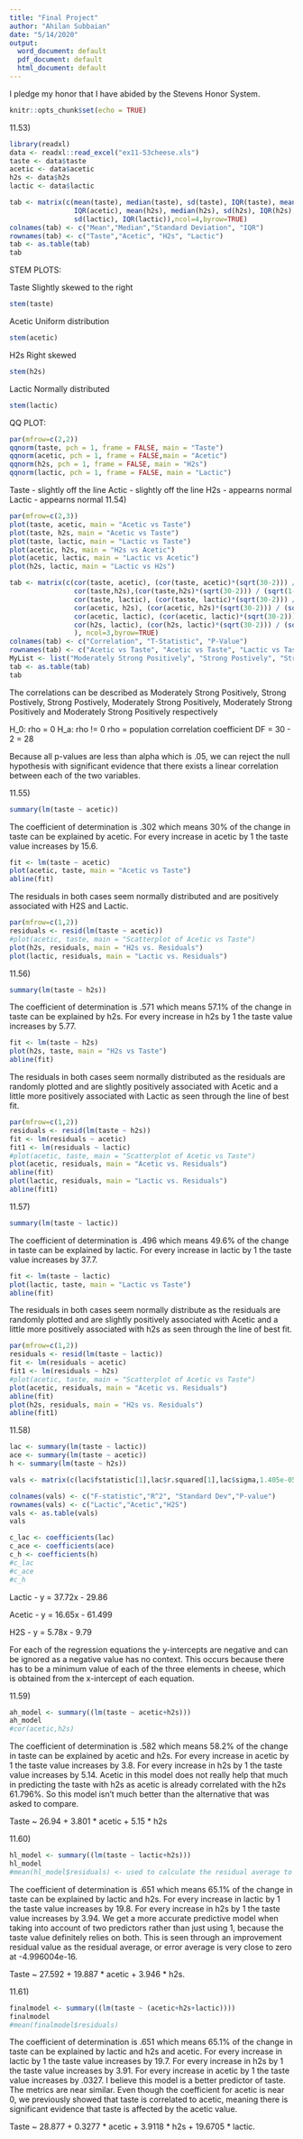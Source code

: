 ```yaml
---
title: "Final Project"
author: "Ahilan Subbaian"
date: "5/14/2020"
output:
  word_document: default
  pdf_document: default
  html_document: default
---
```

I pledge my honor that I have abided by the Stevens Honor System.

```r
knitr::opts_chunk$set(echo = TRUE)
```

11.53)
```r
library(readxl)
data <- readxl::read_excel("ex11-53cheese.xls")
taste <- data$taste
acetic <- data$acetic
h2s <- data$h2s
lactic <- data$lactic
```

```r
tab <- matrix(c(mean(taste), median(taste), sd(taste), IQR(taste), mean(acetic), median(acetic), sd(acetic),
                IQR(acetic), mean(h2s), median(h2s), sd(h2s), IQR(h2s), mean(lactic), median(lactic),
                sd(lactic), IQR(lactic)),ncol=4,byrow=TRUE)
colnames(tab) <- c("Mean","Median","Standard Deviation", "IQR")
rownames(tab) <- c("Taste","Acetic", "H2s", "Lactic")
tab <- as.table(tab)
tab
```

STEM PLOTS:

Taste
Slightly skewed to the right
```r
stem(taste)
```

Acetic
Uniform distribution
```r
stem(acetic)
```

H2s
Right skewed
```r
stem(h2s)
```

Lactic
Normally distributed
```r
stem(lactic)
```

QQ PLOT:

```r
par(mfrow=c(2,2))
qqnorm(taste, pch = 1, frame = FALSE, main = "Taste")
qqnorm(acetic, pch = 1, frame = FALSE,main = "Acetic")
qqnorm(h2s, pch = 1, frame = FALSE, main = "H2s")
qqnorm(lactic, pch = 1, frame = FALSE, main = "Lactic")
```
Taste - slightly off the line
Actic - slightly off the line
H2s - appearns normal
Lactic - appearns normal
11.54)

```r
par(mfrow=c(2,3))
plot(taste, acetic, main = "Acetic vs Taste")
plot(taste, h2s, main = "Acetic vs Taste")
plot(taste, lactic, main = "Lactic vs Taste")
plot(acetic, h2s, main = "H2s vs Acetic")
plot(acetic, lactic, main = "Lactic vs Acetic")
plot(h2s, lactic, main = "Lactic vs H2s")
```

```r
tab <- matrix(c(cor(taste, acetic), (cor(taste, acetic)*(sqrt(30-2))) / (sqrt(1-(cor(taste, acetic)^2))), 2 - 2*pt((cor(taste, acetic)*(sqrt(30-2))) / (sqrt(1-(cor(taste, acetic)^2))), df = 28), 
                cor(taste,h2s),(cor(taste,h2s)*(sqrt(30-2))) / (sqrt(1-(cor(taste,h2s)^2))), 2 - 2*pt((cor(taste,h2s)*(sqrt(30-2))) / (sqrt(1-(cor(taste,h2s)^2))), df = 28), 
                cor(taste, lactic), (cor(taste, lactic)*(sqrt(30-2))) / (sqrt(1-(cor(taste, lactic)^2))), 2 - 2*pt((cor(taste, lactic)*(sqrt(30-2))) / (sqrt(1-(cor(taste, lactic)^2))), df = 28), 
                cor(acetic, h2s), (cor(acetic, h2s)*(sqrt(30-2))) / (sqrt(1-(cor(acetic, h2s)^2))), 2 - 2*pt((cor(acetic, h2s)*(sqrt(30-2))) / (sqrt(1-(cor(acetic, h2s)^2))), df = 28), 
                cor(acetic, lactic), (cor(acetic, lactic)*(sqrt(30-2))) / (sqrt(1-(cor(acetic, lactic)^2))), 2 - 2*pt((cor(acetic, lactic)*(sqrt(30-2))) / (sqrt(1-(cor(acetic, lactic)^2))), df = 28), 
                cor(h2s, lactic), (cor(h2s, lactic)*(sqrt(30-2))) / (sqrt(1-(cor(h2s, lactic)^2))), 2 - 2*pt((cor(h2s, lactic)*(sqrt(30-2))) / (sqrt(1-(cor(h2s, lactic)^2))), df = 28)
                ), ncol=3,byrow=TRUE)
colnames(tab) <- c("Correlation", "T-Statistic", "P-Value")
rownames(tab) <- c("Acetic vs Taste", "Acetic vs Taste", "Lactic vs Taste", "H2s vs Acetic", "Lactic vs Acetic", "Lactic vs H2s")
MyList <- list("Moderately Strong Positively", "Strong Postively", "Strong Postively", "Moderately Strong Positively", "Moderately Strong Positively", "Moderately Strong Positively") # was not able to put in table
tab <- as.table(tab)
tab
```
The correlations can be described as Moderately Strong Positively, Strong Postively, Strong Postively, Moderately Strong Positively, Moderately Strong Positively and Moderately Strong Positively respectively

H_0: rho = 0
H_a: rho != 0
rho = population correlation coefficient
DF = 30 - 2 = 28

Because all p-values are less than alpha which is .05, we can reject the null hypothesis with
significant evidence that there exists a linear correlation between each of the two variables.


11.55)

```r
summary(lm(taste ~ acetic))
```

The coefficient of determination is .302 which means 30% of the change in taste can be explained by acetic. For every increase in acetic by 1 the taste value increases by 15.6. 

```r
fit <- lm(taste ~ acetic)
plot(acetic, taste, main = "Acetic vs Taste")
abline(fit)
```

The residuals in both cases seem normally distributed and are positively associated with H2S and Lactic.

```r
par(mfrow=c(1,2))
residuals <- resid(lm(taste ~ acetic))
#plot(acetic, taste, main = "Scatterplot of Acetic vs Taste")
plot(h2s, residuals, main = "H2s vs. Residuals")
plot(lactic, residuals, main = "Lactic vs. Residuals")
```

11.56)
```r
summary(lm(taste ~ h2s))
```

The coefficient of determination is .571 which means 57.1% of the change in taste can be explained by h2s. For every increase in h2s by 1 the taste value increases by 5.77. 

```r
fit <- lm(taste ~ h2s)
plot(h2s, taste, main = "H2s vs Taste")
abline(fit)
```

The residuals in both cases seem normally distributed as the residuals are randomly plotted and are slightly positively associated with Acetic and a little more positively associated with Lactic as seen through the line of best fit.

```r
par(mfrow=c(1,2))
residuals <- resid(lm(taste ~ h2s))
fit <- lm(residuals ~ acetic)
fit1 <- lm(residuals ~ lactic)
#plot(acetic, taste, main = "Scatterplot of Acetic vs Taste")
plot(acetic, residuals, main = "Acetic vs. Residuals")
abline(fit)
plot(lactic, residuals, main = "Lactic vs. Residuals")
abline(fit1)
```


11.57)

```r
summary(lm(taste ~ lactic))
```

The coefficient of determination is .496 which means 49.6% of the change in taste can be explained by lactic. For every increase in lactic by 1 the taste value increases by 37.7. 

```r
fit <- lm(taste ~ lactic)
plot(lactic, taste, main = "Lactic vs Taste")
abline(fit)
```

The residuals in both cases seem normally distribute as the residuals are randomly plotted and are slightly positively associated with Acetic and a little more positively associated with h2s as seen through the line of best fit.

```r
par(mfrow=c(1,2))
residuals <- resid(lm(taste ~ lactic))
fit <- lm(residuals ~ acetic)
fit1 <- lm(residuals ~ h2s)
#plot(acetic, taste, main = "Scatterplot of Acetic vs Taste")
plot(acetic, residuals, main = "Acetic vs. Residuals")
abline(fit)
plot(h2s, residuals, main = "H2s vs. Residuals")
abline(fit1)
```

11.58) 

```r
lac <- summary(lm(taste ~ lactic))
ace <- summary(lm(taste ~ acetic))
h <- summary(lm(taste ~ h2s))

vals <- matrix(c(lac$fstatistic[1],lac$r.squared[1],lac$sigma,1.405e-05,ace$fstatistic[1],ace$r.squared[1],ace$sigma,0.001568,h$fstatistic[1],h$r.squared[1],h$sigma,1.374e-06), ncol=4, byrow = TRUE)

colnames(vals) <- c("F-statistic","R^2", "Standard Dev","P-value")
rownames(vals) <- c("Lactic","Acetic","H2S")
vals <- as.table(vals)
vals
```

```r
c_lac <- coefficients(lac)
c_ace <- coefficients(ace)
c_h <- coefficients(h)
#c_lac
#c_ace
#c_h
```
Lactic -  y = 37.72x - 29.86

Acetic - y = 16.65x - 61.499

H2S - y = 5.78x - 9.79

For each of the regression equations the y-intercepts are negative and can be ignored as a negative value has no context. This occurs because there has to be a minimum value of each of the three elements in cheese, which is obtained from the x-intercept of each equation.

11.59)

```r
ah_model <- summary((lm(taste ~ acetic+h2s)))
ah_model
#cor(acetic,h2s)
```

The coefficient of determination is .582 which means 58.2% of the change in taste can be explained by acetic and h2s. For every increase in acetic by 1 the taste value increases by 3.8. For every increase in h2s by 1 the taste value increases by 5.14. Acetic in this model does not really help that much in predicting the taste with h2s as acetic is already correlated with the h2s 61.796%. So this model isn't much better than the alternative that was asked to compare.

Taste ~ 26.94 + 3.801 * acetic + 5.15 * h2s

11.60)

```r
hl_model <- summary((lm(taste ~ lactic+h2s)))
hl_model
#mean(hl_model$residuals) <- used to calculate the residual average to see how off this model was
```

The coefficient of determination is .651 which means 65.1% of the change in taste can be explained by lactic and h2s. For every increase in lactic by 1 the taste value increases by 19.8. For every increase in h2s by 1 the taste value increases by 3.94. We get a more accurate predictive model when taking into account of two predictors rather than just using 1, because the taste value definitely relies on both. This is seen through an improvement residual value as the residual average, or error average is very close to zero at -4.996004e-16.

Taste ~ 27.592 + 19.887 * acetic + 3.946 * h2s.

11.61)

```r
finalmodel <- summary((lm(taste ~ (acetic+h2s+lactic))))
finalmodel
#mean(finalmodel$residuals)
```

The coefficient of determination is .651 which means 65.1% of the change in taste can be explained by lactic and h2s and acetic. For every increase in lactic by 1 the taste value increases by 19.7. For every increase in h2s by 1 the taste value increases by 3.91. For every increase in acetic by 1 the taste value increases by .0327. I believe this model is a better predictor of taste. The metrics are near similar. Even though the coefficient for acetic is near 0, we previously showed that taste is correlated to acetic, meaning there is significant evidence that taste is affected by the acetic value.

Taste ~ 28.877 + 0.3277 * acetic + 3.9118 * h2s + 19.6705 * lactic.